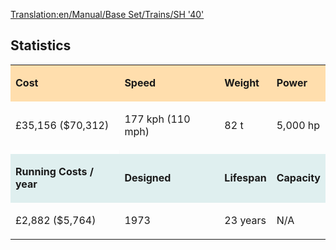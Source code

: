 [[Translation:en/Manual/Base Set/Trains/SH '40']]
==Statistics==

{| cellspacing="3" align="center"

|style="background:#ffdead;"| '''Cost'''
|style="background:#ffdead;"| '''Speed'''
|style="background:#ffdead;"| '''Weight'''
|style="background:#ffdead;"| '''Power'''
|-
| £35,156 ($70,312)
| 177 kph (110 mph)
| 82 t
| 5,000 hp
|-
|style="background:white;"colspan='4'| 
|-
|style="background:#dfefef;"|'''Running Costs / year'''
|style="background:#dfefef;"|'''Designed'''
|style="background:#dfefef;"|'''Lifespan'''
|style="background:#dfefef;"|'''Capacity'''
|-
| £2,882 ($5,764)
| 1973
| 23 years
| N/A
|}
